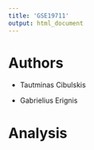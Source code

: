 ```yaml
---
title: 'GSE19711'
output: html_document
---
```


# Authors

- Tautminas Cibulskis

- Gabrielius Erignis

# Analysis

